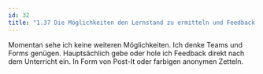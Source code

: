 ```yaml
---
id: 32
title: "1.37 Die Möglichkeiten den Lernstand zu ermitteln und Feedback zu geben"
---
```


Momentan sehe ich keine weiteren Möglichkeiten. Ich denke Teams und Forms genügen. Hauptsächlich gebe oder hole ich Feedback direkt nach dem Unterricht ein. In Form von Post-It oder farbigen anonymen Zetteln. 
